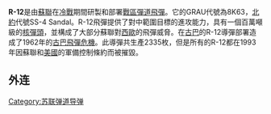 {{Unreferenced|time=2018-10-05}}
{{Infobox Weapon
|is_missile=yes
|name=R-12<br/><small>[[北約代號|北約代號]]：SS-4「檀香」Sandal</small>
|image=
[[File:Soviet-R-12-nuclear-ballistic_missile.jpg|300px]]
|caption=<center>R-12導彈在[[莫斯科|莫斯科]][[紅場|紅場]]</center>
|origin= {{USSR}}
|type= [[中程彈道飛彈|中程彈道飛彈]]
|used_by=
|manufacturer=[[南方设计局|南方设计局]]
|unit_cost=
|propellant=液態
|production_date=
|service= 1959-1993年
|engine= [[RD-214|RD-214]]液態火箭引擎
|engine_power=
|weight=41.7 t
|empty weight=3.15 t
|useful load=1.6 t
|fuel & oxidizer=37 t
|length=22.1 m
|height=
|diameter=1.65 m
|wingspan=9.65 ft
|speed=2,570 m/s
|vehicle_range=2,080 km
|ceiling=
|altitude=
|filling= 1 x 230[[爆炸當量|萬噸當量]]熱核彈頭
|guidance= [[慣性導引|自主慣性導引]]
|detonation=
|launch_platform=地面發射/[[導彈發射井|導彈發射井]]
}}
'''R-12'''是由[[蘇聯|蘇聯]]在[[冷戰|冷戰]]期間研製和部署[[戰區彈道飛彈|戰區彈道飛彈]]。它的GRAU代號為8K63，[[北約|北約]]代號SS-4 Sandal。R-12飛彈提供了對中範圍目標的進攻能力，具有一個百萬噸級的[[核彈頭|核彈頭]]，並構成了大部分蘇聯對[[西歐|西歐]]的飛彈威脅。在[[古巴|古巴]]的R-12導彈部署造成了1962年的[[古巴飛彈危機|古巴飛彈危機]]。此導彈共生產2335枚，但是所有的R-12都在1993年因蘇聯和[[美國|美國]]的軍備控制條約而被摧毀。

== 外连 ==
{{commonscat|R-12}}

[[Category:苏联弹道导弹|Category:苏联弹道导弹]]

{{Russian and Soviet missiles|SSM}}
{{Russian and Soviet military designation sequences}}